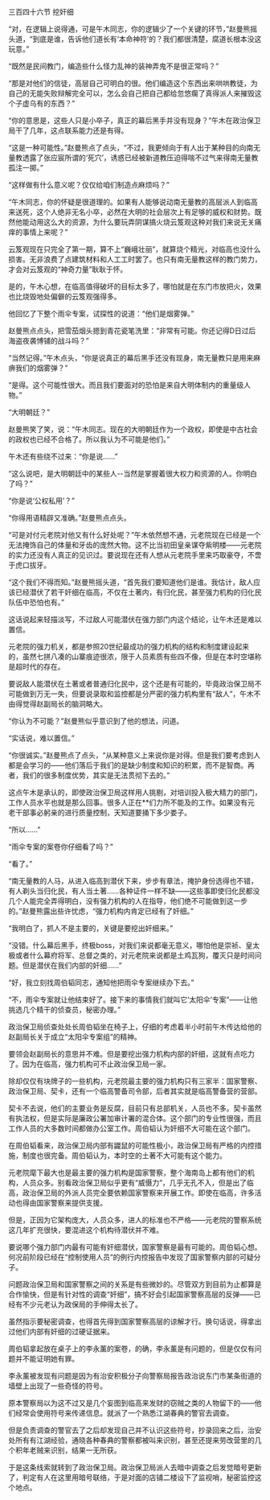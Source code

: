 

三百四十六节 挖奸细

“对，在逻辑上说得通，可是午木同志，你的逻辑少了一个关键的环节，”赵曼熊摇头道，“到底是谁，告诉他们道长有‘本命神符’的？我们都很清楚，腐道长根本没这玩意。”

“既然是民间教门，编造些什么怪力乱神的装神弄鬼不是很正常吗？”

“那是对他们的信徒，高层自己可明白的很。他们编造这个东西出来哄哄教徒，为自己的无能失败辩解完全可以，怎么会自己把自己都给忽悠瘸了真得派人来摧毁这个子虚乌有的东西？”

“你的意思是，这些人只是小卒子，真正的幕后黑手并没有现身？”午木在政治保卫局干了几年，这点联系能力还是有得。

“这是一种可能性。”赵曼熊点了点头，“不过，我更倾向于有人出于某种目的向南无量教透露了张应宸所谓的‘死穴’，诱惑已经被新道教压迫得喘不过气来得南无量教孤注一掷。”

“这样做有什么意义呢？仅仅给咱们制造点麻烦吗？”

“午木同志，你的怀疑是很道理的。如果有人能够说动南无量教的高层派人到临高来送死，这个人绝非无名小卒，必然在大明的社会层次上有足够的威权和财势。既然他能动用这么大的资源，为什么要玩弄阴谋搞火烧云笈观这种对我们来说无关痛痒的事情上来呢？”

云笈观现在只完全了第一期，算不上“巍峨壮丽”，就算烧个精光，对临高也没什么损害。无非浪费了点建筑材料和人工工时罢了。也只有南无量教这样的教门势力，才会对云笈观的“神奇力量”耿耿于怀。

是的，午木心想，在临高值得破坏的目标太多了，哪怕就是在东门市放把火，效果也比烧毁地处偏僻的云笈观强得多。

他回忆了下整个雨伞专案，试探性的说道：“他们是烟雾弹。”

赵曼熊点点头，把雪茄烟头摁到青花瓷笔洗里：“非常有可能。你还记得D日过后海盗夜袭博铺的战斗吗？”

“当然记得。”午木点头，“你是说真正的幕后黑手还没有现身，南无量教只是用来麻痹我们的烟雾弹？”

“是得。这个可能性很大。而且我们要面对的恐怕是来自大明体制内的重量级人物。”

“大明朝廷？”

赵曼熊笑了笑，说：“午木同志。现在的大明朝廷作为一个政权，即使是中古社会的政权也已经不合格了。所以我认为不可能是他们。”

午木还有些绕不过来：“你是说……”

“这么说吧，是大明朝廷中的某些人--当然是掌握着很大权力和资源的人。你明白了吗？”

“你是说‘公权私用’？”

“你得用语精辟又准确。”赵曼熊点点头。

“可是对付元老院对他又有什么好处呢？”午木依然想不通，元老院现在已经是一个无法掩饰自己的体量和牙齿的庞然大物。这不比当初田皇亲谋夺紫明楼――元老院的实力还没有人真正的见识过。要说现在还有人想从元老院手里来巧取豪夺，不啻于虎口拔牙。

“这个我们不得而知。”赵曼熊摇头道，“首先我们要知道他们是谁。我估计，敌人应该已经潜伏了若干奸细在临高，不仅在土著内，有归化民，甚至强力机构的归化民队伍中恐怕也有。”

这话说起来轻描淡写，不过敌人可能潜伏在强力部门内这个结论，让午木还是难以置信。

元老院的强力机关，都是参照20世纪最成功的强力机构的结构和制度建设起来的，虽然七拼八凑的山寨痕迹很浓，限于人员素质有些四不像，但是在本时空堪称是超时代的存在。

要说敌人能潜伏在土著或者普通归化民中，这个还是有可能的，毕竟政治保卫局不可能做到万无一失，但要说录取和监控都是分严密的强力机构里有“敌人”，午木不由得觉得赵副局长的脑洞略大。

“你认为不可能？”赵曼熊似乎意识到了他的想法，问道。

“实话说，难以置信。”

“你很诚实。”赵曼熊点了点头，“从某种意义上来说你是对得。但是我们要考虑到人都是会学习的――他们落后于我们的是缺少制度和知识的积累，而不是智商。再者，我们的很多制度优势，其实是无法贯彻下去的。”

这点午木是承认的，即使政治保卫局这样用人挑剔，对培训投入极大精力的部门，工作人员水平也就是那么回事。很多人正在**们力所不能及的工作。如果没有元老干部事必躬亲的进行质量控制，天知道要捅下多少娄子。

“所以……”

“雨伞专案的案卷你仔细看了吗？”

“看了。”

“南无量教的人马，从进入临高到潜伏下来，步步有章法，掩护身份选得也不错，有人剃头当归化民，有人当土著……各种证件一样不缺――这些事即使归化民都没几个人能完全弄得明白，没有强力机构的人在指导，他们绝不可能做到这一步的。”赵曼熊露出些许忧虑，“强力机构内肯定已经有了奸细。”

“我明白了，抓人不是主要的，关键是要挖出奸细来。”

“没错。什么幕后黑手，终极boss，对我们来说都毫无意义，哪怕他是崇祯、皇太极或者什么幕府将军、总督之类的，对元老院来说都是土鸡瓦狗，覆灭只是时间问题。但是潜伏在我们内部的奸细……”

“好，我立刻找周伯韬同志，通知他把雨伞专案继续办下去。”

“不，雨伞专案就让他结束好了。接下来的事情我们就叫它‘太阳伞’专案”――让他挑选几个精干的侦查员，秘密办理。”

政治保卫局侦查处处长周伯韬坐在椅子上，仔细的考虑着半小时前午木传达给他的赵副局长关于成立“太阳伞专案组”的精神。

要领会赵副局长的意思并不难。但是要挖出强力机构内部的奸细，这就有点吃力了。因为在临高，强力机构可不止政治保卫局一家。

除却仅仅有块牌子的一些机构，元老院最主要的强力机构只有三家半：国家警察、政治保卫局、契卡，还有一个临高警备司令部，后者其实就是临高警备营的营部。

契卡不去说，他们的主要业务是反腐，目前只有总部机关，人员也不多。契卡虽然有执法权，但是实际是廉政公署加审计署的混合体。这个部门的专业性很强，而且工作人员的大多数时间都做办公室工作。周伯韬认为奸细不大可能在这个部门。

在周伯韬看来，政治保卫局内部有鼹鼠的可能性极小，政治保卫局有严格的内控措施，制度也很完备。周伯韬认为，本时空的土著不大可能有这个能力。

元老院麾下最大也是最主要的强力机构是国家警察，整个海南岛上都有他们的机构，人员众多。别看政治保卫局似乎更有“威慑力”，几乎无孔不入，但是出了临高，政治保卫局的外派人员完全要依赖国家警察来开展工作。即使在临高，许多活动也得由国家警察来提供支援。

但是，正因为它架构庞大，人员众多，进人的标准也不严格――元老院的警察系统这几年扩充很快，要混进这个机构待潜伏并不难。

要说哪个强力部门内最有可能有奸细潜伏，国家警察是最有可能的。周伯韬心想。何况前阶段已经在“控制使用人员”的例行内控报告中发现了国家警察内部的可疑分子。

问题政治保卫局和国家警察之间的关系是有些微妙的。尽管双方到目前为止都算是合作愉快，但是有针对性的调查“奸细”，搞不好会引起国家警察高层的反弹――已经有不少元老认为政保局的手伸得太长了。

虽然指示要秘密调查，也得首先得到国家警察高层的谅解才行。换句话说，得拿出过他们内部有奸细的过硬证据来。

周伯韬拿起放在桌子上的李永薰的案卷，的确，李永薰是有问题的，但是仅仅有问题并不能证明她有罪。

李永薰被发现有问题是因为有治安积极分子向警察局报告政治说东门市某条街道的墙壁上出现了一些奇怪的符号。

原本警察局以为这不过又是几个妄图到临高来发财的窃贼之类的人物留下的――他们经常会使用符号来传递信息。就派了一个熟悉江湖春典的警官去调查。

但是负责调查的警官去了之后却发现自己并不认识这些符号，抄录回来之后，治安处所有有江湖经验，通晓各种春典的警察都被叫来识别，甚至还提来劳改营里的几个积年老贼来识别，结果一无所获。

于是这条线索就转到了政治保卫局。政治保卫局派人去暗中调查之后发觉暗号更新了，判定有人在这里用暗号联络，于是对面的店铺二楼设下了监视哨，秘密监控这个地点。

